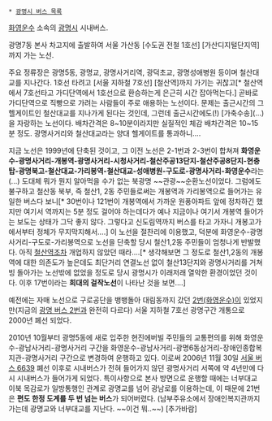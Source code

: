  * [[광명시 버스 목록]]

[[화영운수]] 소속의 [[광명시]] 시내버스.

광명7동 본사 차고지에 출발하여 서울 가산동 [수도권 전철 1호선] [가산디지털단지역]까지 가는 노선.

주요 정류장은 광명5동, 광명교, 광명사거리역, 광덕초교, 광명성애병원 등이며 철산대교를 지나간다. 1호선 타려고 [서울 지하철 7호선] [철산역]까지 가기는 귀찮고[* 철산역에서 7호선타고 가디단역에서 1호선으로 환승하는게 은근히 시간 잡아먹는다.] 곧바로 가디단역으로 직빵으로 가려는 사람들이 주로 애용하는 노선이다. 문제는 출근시간의 그 헬게이트인 철산대교를 지나가게 된다는 것인데, 그런데 출근시간에도(!) [가축수송](...)을 자랑하는 노선이다. 배차간격은 8~10분이라지만 실질적인 체감 배차간격은 10~15분 정도. 광명사거리와 철산대교라는 양대 헬게이트를 통과하니....

지금 노선은 1999년에 단축된 것이고, 그 이전 노선은 2-1번과 2-3번이 합쳐져 '''화영운수-광명사거리-개봉역-광명사거리-시청사거리-철산주공13단지-철산주공8단지-현충탑-광명북고-철산대교-가리봉역-철산대교-성애병원-구도로-광명사거리-화영운수'''라는(...) 도대체 뭐가 뭔지 알아먹을 수가 없는 북광명 ~~관광~~순환노선이었다. 그럼에도 불구하고 철산동 북부, 즉 철산1, 2동 주민들로써는 개봉역과 가리봉역으로 들어가는 유일한 버스다 보니[* 30번이나 121번이 개봉역에서 가까운 원풍아파트 앞에 정차하긴 했지만 여기서 역까지는 5분 정도 걸어야 하는데다가 예나 지금이나 여기서 개봉역 들어가는 보도는 상태가 그닥 좋지 않다. 그렇다고 신도림역까지 버스를 타고 가자니 개봉고가에서부터 정체가 무지막지해서....] 이 노선을 절찬리에 이용했고, 덕분에 화영운수-광명사거리-구도로-가리봉역으로 노선을 단축할 당시 철산1,2동 주민들이 엄청나게 반발했다. 아직 [[철산역]]조차 개업하지 않았던 때라....[* 생각해보면 그 정도로 철산1,2동의 개봉역에 대한 의존도가 높은데도 최단거리 연결노선 없이 철산13단지와 광명사거리를 거쳐 빙 돌아가는 노선밖에 없었을 정도로 당시 광명시가 이래저래 열악한 환경이었던 것이다. 이후 17번이라는 '''희대의 걸작노선'''이 나타난 것을 보면....]

예전에는 자매 노선으로 구로공단을 뱅뱅돌아 대림동까지 갔던 [[광명 버스 2|2번(화영운수)]]이 있었지만(지금의 [[광명 버스 2]]번과 완전히 다르다) 서울 지하철 7호선 광명구간 개통으로 2000년 폐선 되었다.

2010년 10월부터 광명5동에 새로 입주한 현진에버빌 주민들의 교통편의를 위해 화영운수-광남사거리-광명사거리 구간을 화영운수-광남사거리-광명6동삼거리-장애인종합복지관-광명사거리 구간으로 변경하여 운행하고 있다. 이로써 2006년 11월 30일 [[서울 버스 6639]] 폐선 이후로 시내버스가 전혀 들어가지 않던 광명사거리 서쪽에 약 4년만에 다시 시내버스가 들어가게 되었다. 특이사항으로 본사 방면으로 운행할 때에는 너부대교 이북 목감로가 일방통행인 관계로 광명교를 넘어 광남로를 이용하는데, 이 때문에 21번은 '''편도 한정 도계를 두 번 넘는 버스'''가 되어버렸다. (남부주유소에서 장애인복지관까지 가는데 광명교와 너부대교를 지난다. ~~이건 뭐..~~)
[추가바람]
